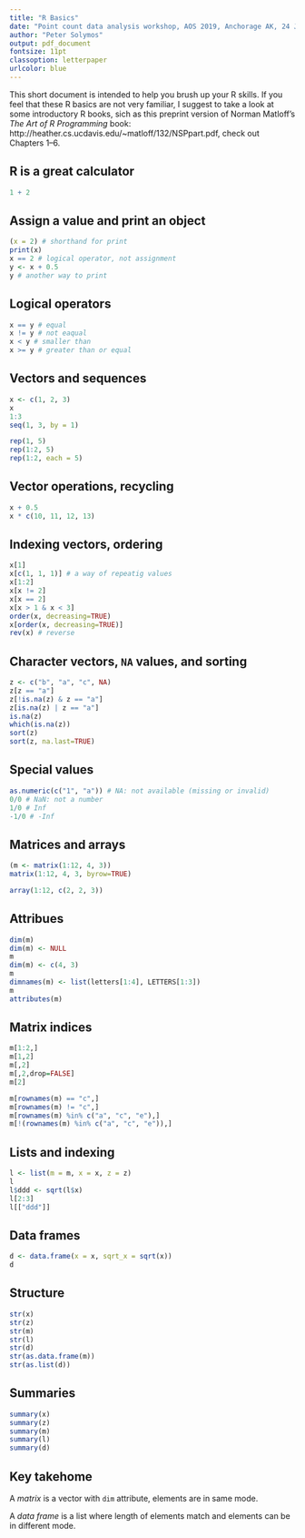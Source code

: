 ```yaml
---
title: "R Basics"
date: "Point count data analysis workshop, AOS 2019, Anchorage AK, 24 June 2019"
author: "Peter Solymos"
output: pdf_document
fontsize: 11pt
classoption: letterpaper
urlcolor: blue
---
```


This short document is intended to help you brush up your R skills.
If you feel that these R basics are not very familiar,
I suggest to take a look at some introductory R books,
sich as this preprint version of Norman Matloff's *The Art of R Programming* book: http://heather.cs.ucdavis.edu/~matloff/132/NSPpart.pdf, check out Chapters 1--6.


## R is a great calculator

```r
1 + 2
```



## Assign a value and print an object

```r
(x = 2) # shorthand for print
print(x)
x == 2 # logical operator, not assignment
y <- x + 0.5
y # another way to print
```



## Logical operators

```r
x == y # equal
x != y # not eaqual
x < y # smaller than
x >= y # greater than or equal
```



## Vectors and sequences

```r
x <- c(1, 2, 3)
x
1:3
seq(1, 3, by = 1)

rep(1, 5)
rep(1:2, 5)
rep(1:2, each = 5)
```



## Vector operations, recycling

```r
x + 0.5
x * c(10, 11, 12, 13)
```



## Indexing vectors, ordering

```r
x[1]
x[c(1, 1, 1)] # a way of repeatig values
x[1:2]
x[x != 2]
x[x == 2]
x[x > 1 & x < 3]
order(x, decreasing=TRUE)
x[order(x, decreasing=TRUE)]
rev(x) # reverse
```



## Character vectors, `NA` values, and sorting

```r
z <- c("b", "a", "c", NA)
z[z == "a"]
z[!is.na(z) & z == "a"]
z[is.na(z) | z == "a"]
is.na(z)
which(is.na(z))
sort(z)
sort(z, na.last=TRUE)
```



## Special values

```r
as.numeric(c("1", "a")) # NA: not available (missing or invalid)
0/0 # NaN: not a number
1/0 # Inf
-1/0 # -Inf
```


## Matrices and arrays

```r
(m <- matrix(1:12, 4, 3))
matrix(1:12, 4, 3, byrow=TRUE)

array(1:12, c(2, 2, 3))
```



## Attribues

```r
dim(m)
dim(m) <- NULL
m
dim(m) <- c(4, 3)
m
dimnames(m) <- list(letters[1:4], LETTERS[1:3])
m
attributes(m)
```



## Matrix indices

```r
m[1:2,]
m[1,2]
m[,2]
m[,2,drop=FALSE]
m[2]

m[rownames(m) == "c",]
m[rownames(m) != "c",]
m[rownames(m) %in% c("a", "c", "e"),]
m[!(rownames(m) %in% c("a", "c", "e")),]
```



## Lists and indexing

```r
l <- list(m = m, x = x, z = z)
l
l$ddd <- sqrt(l$x)
l[2:3]
l[["ddd"]]
```



## Data frames

```r
d <- data.frame(x = x, sqrt_x = sqrt(x))
d
```



## Structure

```r
str(x)
str(z)
str(m)
str(l)
str(d)
str(as.data.frame(m))
str(as.list(d))
```



## Summaries

```r
summary(x)
summary(z)
summary(m)
summary(l)
summary(d)
```



## Key takehome

A *matrix* is a vector with `dim` attribute, elements are in same mode. 

A *data frame* is a list where length of elements match and elements can be in different mode.

